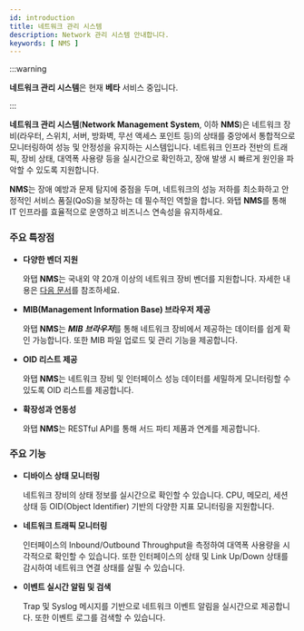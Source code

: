 ```yaml
---
id: introduction
title: 네트워크 관리 시스템
description: Network 관리 시스템 안내합니다. 
keywords: [ NMS ]
---
```


:::warning

**네트워크 관리 시스템**은 현재 **베타** 서비스 중입니다.

:::

**네트워크 관리 시스템**(**Network Management System**, 이하 **NMS**)은 네트워크 장비(라우터, 스위치, 서버, 방화벽, 무선 액세스 포인트 등)의 상태를 중앙에서 통합적으로 모니터링하여 성능 및 안정성을 유지하는 시스템입니다. 네트워크 인프라 전반의 트래픽, 장비 상태, 대역폭 사용량 등을 실시간으로 확인하고, 장애 발생 시 빠르게 원인을 파악할 수 있도록 지원합니다.

**NMS**는 장애 예방과 문제 탐지에 중점을 두며, 네트워크의 성능 저하를 최소화하고 안정적인 서비스 품질(QoS)을 보장하는 데 필수적인 역할을 합니다. 와탭 **NMS**를 통해 IT 인프라를 효율적으로 운영하고 비즈니스 연속성을 유지하세요.


### 주요 특장점

* **다양한 벤더 지원**

  와탭 **NMS**는 국내외 약 20개 이상의 네트워크 장비 벤더를 지원합니다. 자세한 내용은 [다음 문서](/nms/supported-spec#supported-mib)를 참조하세요.

* **MIB(Management Information Base) 브라우저 제공**

  와탭 **NMS**는 ***MIB 브라우저***를 통해 네트워크 장비에서 제공하는 데이터를 쉽게 확인 가능합니다. 또한 MIB 파일 업로드 및 관리 기능을 제공합니다. 

* **OID 리스트 제공**

  와탭 **NMS**는 네트워크 장비 및 인터페이스 성능 데이터를 세밀하게 모니터링할 수 있도록 OID 리스트를 제공합니다. 

* **확장성과 연동성**

  와탭 **NMS**는 RESTful API를 통해 서드 파티 제품과 연계를 제공합니다. 


### 주요 기능

* **디바이스 상태 모니터링**

  네트워크 장비의 상태 정보를 실시간으로 확인할 수 있습니다. CPU, 메모리, 세션 상태 등 OID(Object Identifier) 기반의 다양한 지표 모니터링을 지원합니다. 

* **네트워크 트래픽 모니터링** 

  인터페이스의 Inbound/Outbound Throughput을 측정하여 대역폭 사용량을 시각적으로 확인할 수 있습니다. 또한 인터페이스의 상태 및 Link Up/Down 상태를 감시하여 네트워크 연결 상태를 살필 수 있습니다. 
    
* **이벤트 실시간 알림 및 검색**

  Trap 및 Syslog 메시지를 기반으로 네트워크 이벤트 알림을 실시간으로 제공합니다. 또한 이벤트 로그를 검색할 수 있습니다. 
    